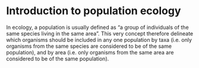 # Introduction to population ecology

In ecology, a population is usually defined as "a group of individuals of the same species living in the same area". This very concept therefore delineate which organisms should be included in any one population by taxa (i.e. only organisms from the same species are considered to be of the same population), and by area (i.e. only organisms from the same area are considered to be of the same population).
